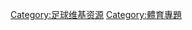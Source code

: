 {{category more|WikiProject:足球}}

[[Category:足球维基资源|Category:足球维基资源]]
[[Category:體育專題|Category:體育專題]]